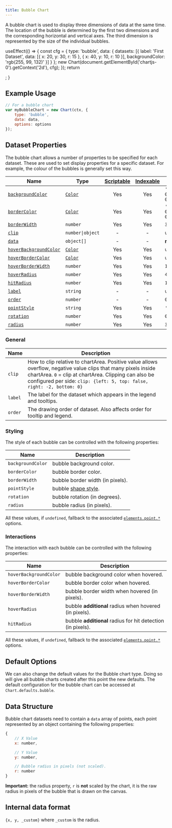 ```yaml
---
title: Bubble Chart
---
```


A bubble chart is used to display three dimensions of data at the same time. The location of the bubble is determined by the first two dimensions and the corresponding horizontal and vertical axes. The third dimension is represented by the size of the individual bubbles.


  useEffect(() => {
    const cfg = {
      type: 'bubble',
      data: {
        datasets: [{
          label: 'First Dataset',
          data: [{
            x: 20,
            y: 30,
            r: 15
          }, {
            x: 40,
            y: 10,
            r: 10
          }],
          backgroundColor: 'rgb(255, 99, 132)'
        }]
      }
    };
    new Chart(document.getElementById('chartjs-0').getContext('2d'), cfg);
  });
  return <div className="chartjs-wrapper"><canvas id="chartjs-0" className="chartjs"></canvas></div>;
}

<ExampleChart/>

## Example Usage

```javascript
// For a bubble chart
var myBubbleChart = new Chart(ctx, {
    type: 'bubble',
    data: data,
    options: options
});
```

## Dataset Properties

The bubble chart allows a number of properties to be specified for each dataset. These are used to set display properties for a specific dataset. For example, the colour of the bubbles is generally set this way.

| Name | Type | [Scriptable](../general/options.md#scriptable-options) | [Indexable](../general/options.md#indexable-options) | Default
| ---- | ---- | :----: | :----: | ----
| [`backgroundColor`](#styling) | [`Color`](../general/colors.md) | Yes | Yes | `'rgba(0, 0, 0, 0.1)'`
| [`borderColor`](#styling) | [`Color`](../general/colors.md) | Yes | Yes | `'rgba(0, 0, 0, 0.1)'`
| [`borderWidth`](#styling) | `number` | Yes | Yes | `3`
| [`clip`](#general) | <code>number&#124;object</code> | - | - | `undefined`
| [`data`](#data-structure) | `object[]` | - | - | **required**
| [`hoverBackgroundColor`](#interactions) | [`Color`](../general/colors.md) | Yes | Yes | `undefined`
| [`hoverBorderColor`](#interactions) | [`Color`](../general/colors.md) | Yes | Yes | `undefined`
| [`hoverBorderWidth`](#interactions) | `number` | Yes | Yes | `1`
| [`hoverRadius`](#interactions) | `number` | Yes | Yes | `4`
| [`hitRadius`](#interactions) | `number` | Yes | Yes | `1`
| [`label`](#general) | `string` | - | - | `undefined`
| [`order`](#general) | `number` | - | - | `0`
| [`pointStyle`](#styling) | `string` | Yes | Yes | `'circle'`
| [`rotation`](#styling) | `number` | Yes | Yes | `0`
| [`radius`](#styling) | `number` | Yes | Yes | `3`

### General

| Name | Description
| ---- | ----
| `clip` | How to clip relative to chartArea. Positive value allows overflow, negative value clips that many pixels inside chartArea. `0` = clip at chartArea. Clipping can also be configured per side: `clip: {left: 5, top: false, right: -2, bottom: 0}`
| `label` | The label for the dataset which appears in the legend and tooltips.
| `order` | The drawing order of dataset. Also affects order for tooltip and legend.

### Styling

The style of each bubble can be controlled with the following properties:

| Name | Description
| ---- | ----
| `backgroundColor` | bubble background color.
| `borderColor` | bubble border color.
| `borderWidth` | bubble border width (in pixels).
| `pointStyle` | bubble [shape style](../configuration/elements#point-styles).
| `rotation` | bubble rotation (in degrees).
| `radius` | bubble radius (in pixels).

All these values, if `undefined`, fallback to the associated [`elements.point.*`](../configuration/elements.md#point-configuration) options.

### Interactions

The interaction with each bubble can be controlled with the following properties:

| Name | Description
| ---- | -----------
| `hoverBackgroundColor` | bubble background color when hovered.
| `hoverBorderColor` | bubble border color when hovered.
| `hoverBorderWidth` | bubble border width when hovered (in pixels).
| `hoverRadius` | bubble **additional** radius when hovered (in pixels).
| `hitRadius` | bubble **additional** radius for hit detection (in pixels).

All these values, if `undefined`, fallback to the associated [`elements.point.*`](../configuration/elements.md#point-configuration) options.

## Default Options

We can also change the default values for the Bubble chart type. Doing so will give all bubble charts created after this point the new defaults. The default configuration for the bubble chart can be accessed at `Chart.defaults.bubble`.

## Data Structure

Bubble chart datasets need to contain a `data` array of points, each point represented by an object containing the following properties:

```javascript
{
    // X Value
    x: number,

    // Y Value
    y: number,

    // Bubble radius in pixels (not scaled).
    r: number
}
```

**Important:** the radius property, `r` is **not** scaled by the chart, it is the raw radius in pixels of the bubble that is drawn on the canvas.

## Internal data format

`{x, y, _custom}` where `_custom` is the radius.

